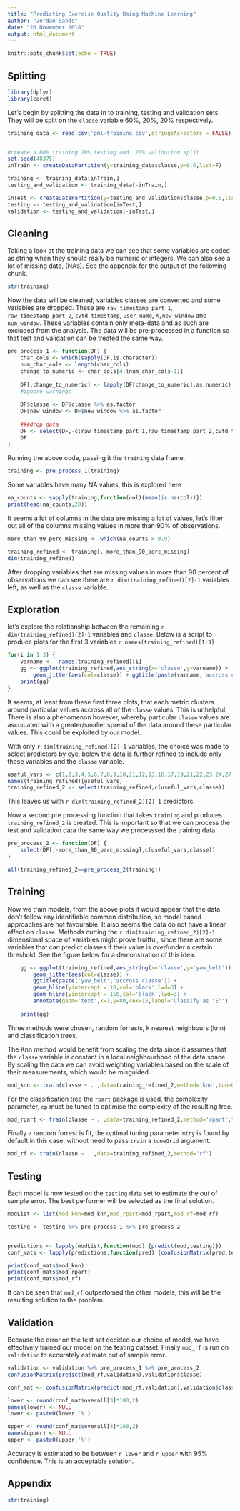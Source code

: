 ```yaml
---
title: "Predicting Exercise Quality Using Machine Learning"
author: "Jordan Sands"
date: "20 November 2018"
output: html_document
---
```


```r
knitr::opts_chunk$set(echo = TRUE)
```

## Splitting

```r
library(dplyr)
library(caret)
```

Let's begin by splitting the data in to training, testing and validation sets.
They will be split on the `classe` variable 60%, 20%, 20% respectively.
```r
training_data <- read.csv('pml-training.csv',stringsAsFactors = FALSE)


#create a 60% training 20% testing and  20% validation split
set.seed(48375)
inTrain <- createDataPartition(y=training_data$classe,p=0.6,list=F)

training <- training_data[inTrain,]
testing_and_validation <- training_data[-inTrain,]

inTest <- createDataPartition(y=testing_and_validation$classe,p=0.5,list=F)
testing <- testing_and_validation[inTest,]
validation <- testing_and_validation[-inTest,]
```

## Cleaning
Taking a look at the training data we can see that some variables are coded as
string when they should really be numeric or integers. We can also see a lot of
missing data, (NAs). See the appendix for the output of the following chunk.
```r
str(training)
```



Now the data will be cleaned; variables classes are converted and some variables
are dropped. These are  `raw_timestamp_part_1`, `raw_timestamp_part_2`, 
`cvtd_timestamp`, `user_name`, `X,new_window` and `num_window`. These variables
contain only meta-data and as such are excluded from the analysis. The data 
will be pre-processed in a function so that test and validation can be treated
the same way.
```r
pre_process_1 <- function(DF) {
    char_cols <- which(sapply(DF,is.character))
    num_char_cols <- length(char_cols)
    change_to_numeric <- char_cols[4:(num_char_cols-1)]
    
    DF[,change_to_numeric] <- lapply(DF[change_to_numeric],as.numeric)
    #ignore warnings
    
    DF$classe <- DF$classe %>% as.factor
    DF$new_window <- DF$new_window %>% as.factor
    
    ###drop data
    DF <- select(DF,-c(raw_timestamp_part_1,raw_timestamp_part_2,cvtd_timestamp,user_name,X,new_window,num_window))
    DF
}
```

Running the above code, passing it the `training` data frame.
```r
training <- pre_process_1(training)
```

Some variables have many NA values, this is explored here
```r
na_counts <- sapply(training,function(col){mean(is.na(col))})
print(head(na_counts,20))
```

It seems a lot of columns in the data are missing a lot of values, let's filter
out all of the columns missing values in more than 90% of observations.

```r
more_than_90_perc_missing <- which(na_counts > 0.9)

training_refined <- training[,-more_than_90_perc_missing]
dim(training_refined)
```
After dropping variables that are missing values in more than 90 percent
of observations we can see there are `r dim(training_refined)[2]-1` 
variables left, as well as the `classe` variable.

## Exploration
let's explore the relationship between the remaining `r dim(training_refined)[2]-1` variables
and `classe`. Below is a script to produce plots for the first 3 variables `r names(training_refined)[1:3]`
```r
for(i in 1:3) {
    varname <-  names(training_refined)[i]
    gg <- ggplot(training_refined,aes_string(x='classe',y=varname)) + 
        geom_jitter(aes(col=classe)) + ggtitle(paste(varname,'accross classe'))
    print(gg)
}
```

It seems, at least from these first three plots, that each metric clusters around
particular values accross all of the `classe` values. This is unhelpful. There is
also a phenomenon however, whereby particular `classe` values are ascociated with
a greater/smaller spread of the data around these particular values. This could
be exploited by our model.


With only `r dim(training_refined)[2]-1` variables, the choice was made to 
select predictors by eye, below the data is further refined to include only 
these variables and the `classe` variable.
```r
useful_vars <- c(1,2,3,4,5,6,7,8,9,10,11,12,13,16,17,19,21,22,23,24,27,28,30,31,32,33,34,35,36,37,38,39,40,41,42,43,44,45,46,48,49,50,51,52)
names(training_refined)[useful_vars]
training_refined_2 <- select(training_refined,c(useful_vars,classe))
```
This leaves us with `r dim(training_refined_2)[2]-1` predictors.

Now a second pre processing function that takes `training` and produces 
`training_refined_2` is created. This is important so that we can process the
test and validation data the same way we processsed the training data.
```r
pre_process_2 <- function(DF) {
    select(DF[,-more_than_90_perc_missing],c(useful_vars,classe))
}

all(training_refined_2==pre_process_2(training))
```

## Training
Now we train models, from the above plots it would appear that the data don't 
follow any identifiable common distribution, so model based approaches are not favourable. 
It also seems the data do not have a linear effect on `classe`. Methods cutting 
the `r dim(training_refined_2)[2]-1` dimensional space of variables might prove 
fruitful, since there are some variables that can predict classes if their value
is over/under a certain threshold. See the figure below for a demonstration of 
this idea.

```r
    gg <- ggplot(training_refined,aes_string(x='classe',y='yaw_belt')) + 
        geom_jitter(aes(col=classe)) +
        ggtitle(paste('yaw_belt','accross classe')) + 
        geom_hline(yintercept = 10,col='black',lwd=3) +
        geom_hline(yintercept = 150,col='black',lwd=3) + 
        annotate(geom='text',x=3,y=80,cex=15,label='Classify as "E"')
    
    print(gg)
```



Three methods were chosen, random forrests, k nearest neighbours (knn) and 
classification trees. 

The Knn
method would benefit from scaling the data since it assumes that the `classe`
variable is constant in a local neighbourhood of the data space. By scaling the
data we can avoid weighting variables based on the scale of their measurements,
which would be misguided.
```r
mod_knn <- train(classe ~ . ,data=training_refined_2,method='knn',tuneGrid=data.frame(k=1:3),preProcess=c('center','scale'))
```

For the classification tree the `rpart` package is used, the complexity parameter, 
`cp` must be tuned to optimise the complexity of the resulting tree.
```r
mod_rpart <- train(classe ~ . ,data=training_refined_2,method='rpart',tuneGrid=data.frame(cp=seq(0.00000001,0.0001,0.00001)),trControl=trainControl(method='cv',number=25))
```

Finally a random forrest is fit, the optimal tuning parameter `mtry` is found
by default in this case, without need to pass `train` a `tuneGrid` argument.
```r
mod_rf <- train(classe ~ . ,data=training_refined_2,method='rf')
```


## Testing
Each model is now tested on the `testing` data set to estimate the out of sample
error. The best performer will be selected as the final solution.
```r
modList <- list(mod_knn=mod_knn,mod_rpart=mod_rpart,mod_rf=mod_rf)

testing <- testing %>% pre_process_1 %>% pre_process_2


predictions <- lapply(modList,function(mod) {predict(mod,testing)})
conf_mats <- lapply(predictions,function(pred) {confusionMatrix(pred,testing$classe)})

print(conf_mats$mod_knn)
print(conf_mats$mod_rpart)
print(conf_mats$mod_rf)
```
It can be seen that `mod_rf` outperfomed the other models, this will be the 
resulting solution to the problem.

## Validation
Because the error on the test set decided our choice of model, we have effectively
trained our model on the testing dataset. Finally `mod_rf` is run on `validation` to accurately
estimate out of sample error.
```r
validation <- validation %>% pre_process_1 %>% pre_process_2
confusionMatrix(predict(mod_rf,validation),validation$classe)
```

```r
conf_mat <- confusionMatrix(predict(mod_rf,validation),validation$classe)

lower <- round(conf_mat$overall[3]*100,2)
names(lower) <- NULL
lower <- paste0(lower,'%')

upper <- round(conf_mat$overall[4]*100,2)
names(upper) <- NULL
upper <- paste0(upper,'%')
```
Accuracy is estimated to be between `r lower` and `r upper` with 95% confidence.
This is an acceptable solution.

## Appendix

```r
str(training)
```